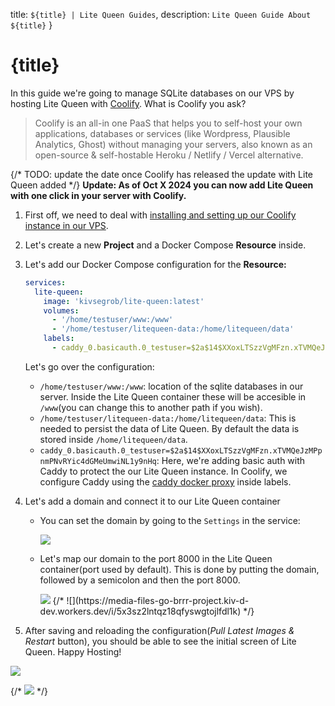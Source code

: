 

  title: `${title} | Lite Queen Guides`,
  description: `Lite Queen Guide About ${title}`
}

# {title}


In this guide we're going to manage SQLite databases on our VPS by hosting Lite Queen with [Coolify](https://coolify.io/). What is Coolify you ask?

> Coolify is an all-in one PaaS that helps you to self-host your own applications, databases or services (like Wordpress, Plausible Analytics, Ghost) without managing your servers, also known as an open-source & self-hostable Heroku / Netlify / Vercel alternative.

{/* TODO: update the date once Coolify has released the update with Lite Queen added */}
**Update: As of Oct X 2024 you can now add Lite Queen with one click in your server with Coolify.**


1. First off, we need to deal with [installing and setting up our Coolify instance in our VPS](https://coolify.io/docs/introduction).

2. Let's create a new **Project** and a Docker Compose **Resource** inside.

3. Let's add our Docker Compose configuration for the **Resource:**
    ```yaml
    services:
      lite-queen:
        image: 'kivsegrob/lite-queen:latest'
        volumes:
          - '/home/testuser/www:/www'
          - '/home/testuser/litequeen-data:/home/litequeen/data'
        labels:
          - caddy_0.basicauth.0_testuser=$2a$14$XXoxLTSzzVgMFzn.xTVMQeJzMPpnmPNvRYic4dGMeUmwiNL1y9nHq
    ```

    Let's go over the configuration:
    - `/home/testuser/www:/www`:  location of the sqlite databases in our server. Inside the Lite Queen container these will be accesible in `/www`(you can change this to another path if you wish).
    - `/home/testuser/litequeen-data:/home/litequeen/data`: This is needed to persist the data of Lite Queen. By default the data is stored inside `/home/litequeen/data`.
    - `caddy_0.basicauth.0_testuser=$2a$14$XXoxLTSzzVgMFzn.xTVMQeJzMPpnmPNvRYic4dGMeUmwiNL1y9nHq`: Here, we're adding basic auth with Caddy to protect the our Lite Queen instance. In Coolify, we configure Caddy using the [caddy docker proxy](https://github.com/lucaslorentz/caddy-docker-proxy) inside labels.

4. Let's add a domain and connect it to our Lite Queen container

    - You can set the domain by going to the `Settings` in the service: 
    
      <img loading="lazy" src="https://media-files-go-brrr-project.kiv-d-dev.workers.dev/i/nhlp8w18l262nj4o78n2v8iywsbc"/>

    - Let's map our domain to the port 8000 in the Lite Queen container(port used by default). This is done by putting the domain, followed by a semicolon and then the port 8000.
    
      <img loading="lazy" src="https://media-files-go-brrr-project.kiv-d-dev.workers.dev/i/5x3sz2lntqz18qfyswgtojlfdl1k"/>
      {/* ![](https://media-files-go-brrr-project.kiv-d-dev.workers.dev/i/5x3sz2lntqz18qfyswgtojlfdl1k) */}




5. After saving and reloading the configuration(*Pull Latest Images & Restart* button), you should be able to see the initial screen of Lite Queen. Happy Hosting!
  
  <img loading="lazy" src="https://media-files-go-brrr-project.kiv-d-dev.workers.dev/i/6wv7b4dieid1mvrcnlj4810jye8a"/>
  
  {/* ![](https://media-files-go-brrr-project.kiv-d-dev.workers.dev/i/6wv7b4dieid1mvrcnlj4810jye8a) */}